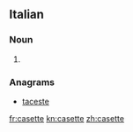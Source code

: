==Italian==

===Noun===
{{head|it}} {{f}}

# {{plural of|casetta|lang=it}}

===Anagrams===
* [[taceste#Italian|taceste]]

[[fr:casette]]
[[kn:casette]]
[[zh:casette]]